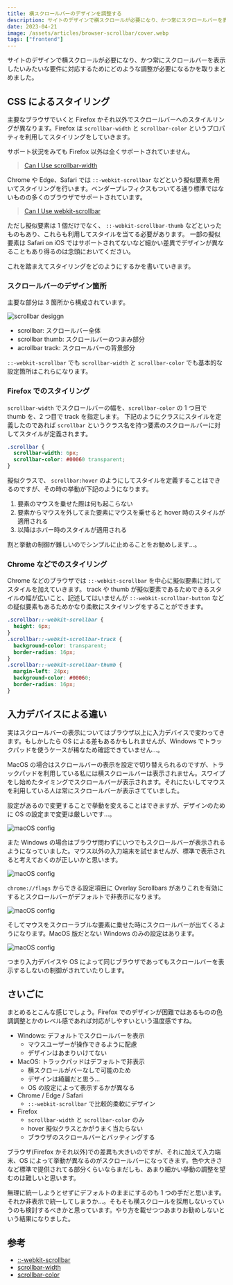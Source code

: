 ```yaml
---
title: 横スクロールバーのデザインを調整する
description: サイトのデザインで横スクロールが必要になり、かつ常にスクロールバーを表示したいみたいな要件に対応するためにどのような調整が必要になるかを取りまとめました。
date: 2023-04-21
image: /assets/articles/browser-scrollbar/cover.webp
tags: ["frontend"]
---
```


サイトのデザインで横スクロールが必要になり、かつ常にスクロールバーを表示したいみたいな要件に対応するためにどのような調整が必要になるかを取りまとめました。

## CSS によるスタイリング

主要なブラウザでいくと Firefox かそれ以外でスクロールバーへのスタイルリングが異なります。Firefox は `scrollbar-width` と `scrollbar-color` というプロパティを利用してスタイリングをしていきます。

サポート状況をみても Firefox 以外は全くサポートされていません。

> [Can I Use scrollbar-width](https://caniuse.com/?search=scrollbar-width)

Chrome や Edge、Safari では `::-webkit-scrollbar` などという擬似要素を用いてスタイリングを行います。ベンダープレフィクスもついてる通り標準ではないものの多くのブラウザでサポートされています。

> [Can I Use webkit-scrollbar](https://caniuse.com/?search=webkit-scrollbar)

ただし擬似要素は 1 個だけでなく、 `::-webkit-scrollbar-thumb` などといったものもあり、これらも利用してスタイルを当てる必要があります。
一部の擬似要素は Safari on iOS ではサポートされてないなど細かい差異でデザインが異なることもあり得るのは念頭においてください。

これを踏まえてスタイリングをどのようにするかを書いていきます。

### スクロールバーのデザイン箇所

主要な部分は 3 箇所から構成されています。

![scrollbar desiggn](/assets/articles/browser-scrollbar/scrollbar-design.webp)

- scrollbar: スクロールバー全体
- scrollbar thumb: スクロールバーのつまみ部分
- acrollbar track: スクロールバーの背景部分

`::-webkit-scrollbar` でも `scrollbar-width` と `scrollbar-color` でも基本的な設定箇所はこれらになります。

### Firefox でのスタイリング

`scrollbar-width` でスクロールバーの幅を、`scrollbar-color` の 1 つ目で thumb を、2 つ目で track を指定します。
下記のようにクラスにスタイルを定義したのであれば `scrollbar` というクラス名を持つ要素のスクロールバーに対してスタイルが定義されます。

```css
.scrollbar {
  scrollbar-width: 6px;
  scrollbar-color: #00060 transparent;
}
```

擬似クラスで、 `scrollbar:hover` のようにしてスタイルを定義することはできるのですが、その時の挙動が下記のようになります。

1. 要素のマウスを乗せた際は何も起こらない
2. 要素からマウスを外してまた要素にマウスを乗せると hover 時のスタイルが適用される
3. 以降はホバー時のスタイルが適用される

割と挙動の制御が難しいのでシンプルに止めることをお勧めします...。

### Chrome などでのスタイリング

Chrome などのブラウザでは `::-webkit-scrollbar` を中心に擬似要素に対してスタイルを加えていきます。
track や thumb が擬似要素であるためできるスタイルの幅が広いこと、記述してはいませんが `::-webkit-scrollbar-button` などの疑似要素もあるためかなり柔軟にスタイリングをすることができます。

```css
.scrollbar::-webkit-scrollbar {
  height: 6px;
}
.scrollbar::-webkit-scrollbar-track {
  background-color: transparent;
  border-radius: 16px;
}
.scrollbar::-webkit-scrollbar-thumb {
  margin-left: 24px;
  background-color: #00060;
  border-radius: 16px;
}
```

## 入力デバイスによる違い

実はスクロールバーの表示についてはブラウザ以上に入力デバイスで変わってきます。もしかしたら OS による差もあるかもしれませんが、Windows でトラックパッドを使うケースが稀なため確認できていません…。

MacOS の場合はスクロールバーの表示を設定で切り替えられるのですが、トラックパッドを利用している私には横スクロールバーは表示されません。スワイプをし始めたタイミングでスクロールバーが表示されます。それにたいしてマウスを利用している人は常にスクロールバーが表示さてていました。

設定があるので変更することで挙動を変えることはできますが、デザインのために OS の設定まで変更は厳しいです…。

![macOS config](/assets/articles/browser-scrollbar/macos-config.webp)

また Windows の場合はブラウザ問わずにいつでもスクロールバーが表示されるようになっていました。マウス以外の入力端末を試せませんが、標準で表示されると考えておくのが正しいかと思います。

![macOS config](/assets/articles/browser-scrollbar/windows-scroll-01.webp)

`chrome://flags` からできる設定項目に Overlay Scrollbars がありこれを有効にするとスクロールバーがデフォルトで非表示になります。

![macOS config](/assets/articles/browser-scrollbar/windows-chrome-config.webp)

そしてマウスをスクローラブルな要素に乗せた時にスクロールバーが出てくるようになります。MacOS 版だとない Windows のみの設定はあります。

![macOS config](/assets/articles/browser-scrollbar/windows-scroll-02.webp)

つまり入力デバイスや OS によって同じブラウザであってもスクロールバーを表示するしないの制御がされていたりします。

## さいごに

まとめるとこんな感じでしょう。Firefox でのデザインが困難ではあるものの色調調整とかのレベル感であれば対応がしやすいという温度感ですね。

- Windows: デフォルトでスクロールバーを表示
  - マウスユーザーが操作できるように配慮
  - デザインはあまりいけてない
- MacOS: トラックパッドはデフォルトで非表示
  - 横スクロールがバーなしで可能のため
  - デザインは綺麗だと思う…
  - OS の設定によって表示するかが異なる
- Chrome / Edge / Safari
  - `::-webkit-scrollbar` で比較的柔軟にデザイン
- Firefox
  - `scrollbar-width` と `scrollbar-color` のみ
  - hover 擬似クラスとかがうまく当たらない
  - ブラウザのスクロールバーとバッティングする

ブラウザ(Firefox かそれ以外)での差異も大きいのですが、それに加えて入力端末、OS によって挙動が異なるのがスクロールバーになってきます。色や大きさなど標準で提供されてる部分くらいならまだしも、あまり細かい挙動の調整を望むのは難しいと思います。

無理に統一しようとせずにデフォルトのままにするのも 1 つの手だと思います。それか非表示で統一してしまうか…。そもそも横スクロールを採用しないっていうのも検討するべきかと思っています。やり方を載せつつあまりお勧めしないという結果になりました。

## 参考

- [::-webkit-scrollbar](https://developer.mozilla.org/en-US/docs/Web/CSS/::-webkit-scrollbar)
- [scrollbar-width](https://developer.mozilla.org/en-US/docs/Web/CSS/scrollbar-width)
- [scrollbar-color](https://developer.mozilla.org/en-US/docs/Web/CSS/scrollbar-color)
